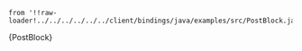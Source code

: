     from '!!raw-loader!../../../../../../client/bindings/java/examples/src/PostBlock.java';

<CodeBlock className="language-java">
    {PostBlock}
</CodeBlock>
